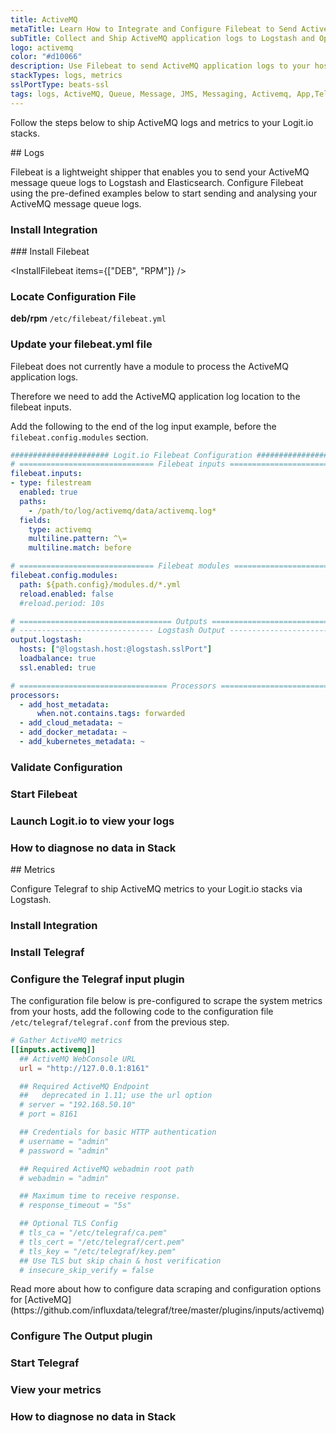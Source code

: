 ```yaml
---
title: ActiveMQ
metaTitle: Learn How to Integrate and Configure Filebeat to Send ActiveMQ Logs
subTitle: Collect and Ship ActiveMQ application logs to Logstash and OpenSearch
logo: activemq
color: "#d10066"
description: Use Filebeat to send ActiveMQ application logs to your hosted ELK stacks. Get started using our Filebeat ActiveMQ example configurations.
stackTypes: logs, metrics
sslPortType: beats-ssl
tags: logs, ActiveMQ, Queue, Message, JMS, Messaging, Activemq, App,Telegraf, Metrics, Telemetry, OpenTelemetry, Health, Instrumentation, Prometheus, Messaging, JMS, Message Broker, Java Message Service
---
```


Follow the steps below to ship ActiveMQ logs and metrics to your Logit.io stacks.

<Steps>
  ## Logs

  Filebeat is a lightweight shipper that enables you to send your ActiveMQ message queue logs to Logstash and Elasticsearch. 
  Configure Filebeat using the pre-defined examples below to start sending and analysing your ActiveMQ message queue logs.

  ### Install Integration
  <InstallIntegration/>
  ### Install Filebeat

  <InstallFilebeat items={["DEB", "RPM"]} />

  ### Locate Configuration File

  __deb/rpm__ `/etc/filebeat/filebeat.yml`

  ### Update your filebeat.yml file

  Filebeat does not currently have a module to process the ActiveMQ application logs.
          
  Therefore we need to add the ActiveMQ application log location to the filebeat inputs. 
  
  Add the following to the end of the log input example, before the `filebeat.config.modules` section.

  ```yml copy showLineNumbers /@logstash.host/ /@logstash.sslPort/
  ###################### Logit.io Filebeat Configuration ########################
  # ============================== Filebeat inputs ==============================
  filebeat.inputs:
  - type: filestream
    enabled: true
    paths:
      - /path/to/log/activemq/data/activemq.log*
    fields:
      type: activemq
      multiline.pattern: ^\=
      multiline.match: before

  # ============================== Filebeat modules ==============================
  filebeat.config.modules:
    path: ${path.config}/modules.d/*.yml
    reload.enabled: false
    #reload.period: 10s

  # ================================== Outputs ===================================
  # ------------------------------ Logstash Output -------------------------------
  output.logstash:
    hosts: ["@logstash.host:@logstash.sslPort"]
    loadbalance: true
    ssl.enabled: true

  # ================================= Processors =================================
  processors:
    - add_host_metadata:
        when.not.contains.tags: forwarded
    - add_cloud_metadata: ~
    - add_docker_metadata: ~
    - add_kubernetes_metadata: ~
  ```

  ### Validate Configuration

  <ValidateBeat beatname="filebeat" />
  
  ### Start Filebeat

  <StartFilebeat />

  ### Launch Logit.io to view your logs

  <LaunchStack utmMedium="logs" utmCampaign="activemq" source="activemq" />

  ### How to diagnose no data in Stack

  <DiagnoseNoData />
  
</Steps>
<Steps>
  ## Metrics

  Configure Telegraf to ship ActiveMQ metrics to your Logit.io stacks via Logstash.

  ### Install Integration
  <InstallIntegration/>

### Install Telegraf

<InstallTelegraf />

### Configure the Telegraf input plugin

The configuration file below is pre-configured to scrape the system metrics from your hosts, add the following code to the configuration file `/etc/telegraf/telegraf.conf` from the previous step.

```toml copy
# Gather ActiveMQ metrics
[[inputs.activemq]]
  ## ActiveMQ WebConsole URL
  url = "http://127.0.0.1:8161"

  ## Required ActiveMQ Endpoint
  ##   deprecated in 1.11; use the url option
  # server = "192.168.50.10"
  # port = 8161

  ## Credentials for basic HTTP authentication
  # username = "admin"
  # password = "admin"

  ## Required ActiveMQ webadmin root path
  # webadmin = "admin"

  ## Maximum time to receive response.
  # response_timeout = "5s"

  ## Optional TLS Config
  # tls_ca = "/etc/telegraf/ca.pem"
  # tls_cert = "/etc/telegraf/cert.pem"
  # tls_key = "/etc/telegraf/key.pem"
  ## Use TLS but skip chain & host verification
  # insecure_skip_verify = false
```

<Callout type="info">
  Read more about how to configure data scraping and configuration options for [ActiveMQ](https://github.com/influxdata/telegraf/tree/master/plugins/inputs/activemq)
</Callout>

### Configure The Output plugin

<TelegrafOutputPlugin />

### Start Telegraf

<StartTelegraf />

### View your metrics
<LaunchStack source="ActiveMQ_Metrics_via_Telegraf" utmMedium="metrics" utmCampaign="telegraf-ActiveMQ-metrics" />

### How to diagnose no data in Stack

<DiagnoseNoData />

</Steps>